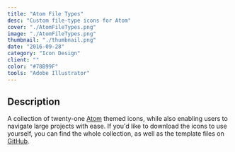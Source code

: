 ```yaml
---
title: "Atom File Types"
desc: "Custom file-type icons for Atom"
cover: "./AtomFileTypes.png"
image: "./AtomFileTypes.png"
thumbnail: "./thumbnail.png"
date: "2016-09-28"
category: "Icon Design"
client: ""
color: "#78B99F"
tools: "Adobe Illustrator"
---
```


## Description

A collection of twenty-one [Atom](https://atom.io) themed icons, while also enabling users to navigate large projects with ease. If you'd like to download the icons to use yourself, you can find the whole collection, as well as the template files on [GitHub](https://github.com/tterb/Atom-File-Icons).  

